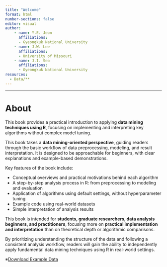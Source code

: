 ```yaml
---
title: "Welcome"
format: html
number-sections: false
editor: visual
author:
    - name: Y.E. Jeon
      affiliations:
      - Gyeongkuk National University
    - name: J.W. Lee
      affiliations:
      - University of Missouri
    - name: J.I. Seo
      affiliations:
      - Gyeongkuk National University
resources:
  - Data/**
---
```


------------------------------------------------------------------------

# About

This book provides a practical introduction to applying **data mining techniques using R**, focusing on implementing and interpreting key algorithms without complex model tuning.

This book takes a **data mining-oriented perspective**, guiding readers through the basic workflow of data preprocessing, modeling, and result interpretation. It is designed to be approachable for beginners, with clear explanations and example-based demonstrations.

Key features of the book include:

-   Conceptual overviews and practical motivations behind each algorithm
-   A step-by-step analysis process in R: from preprocessing to modeling and evaluation
-   Application of algorithms using default settings, without hyperparameter tuning
-   Example code using real-world datasets
-   Simple interpretation of analysis results

This book is intended for **students, graduate researchers, data analysis beginners, and practitioners**, focusing more on **practical implementation and interpretation** than on theoretical depth or algorithmic comparisons.

By prioritizing understanding the structure of the data and following a consistent analysis workflow, readers will gain the ability to independently apply fundamental data mining techniques using R in real-world settings.

※[Download Example Data](https://jjjjye.github.io/ML_book1/Data/Data.zip)

